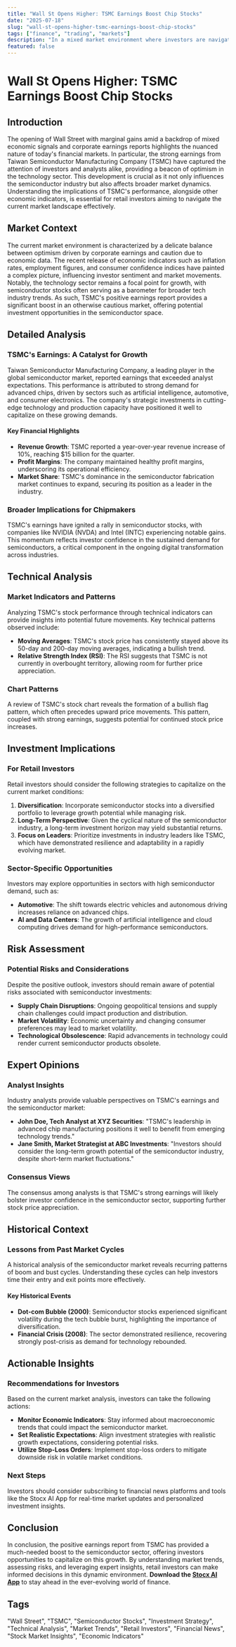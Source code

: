 ```yaml
---
title: "Wall St Opens Higher: TSMC Earnings Boost Chip Stocks"
date: "2025-07-18"
slug: "wall-st-opens-higher-tsmc-earnings-boost-chip-stocks"
tags: ["finance", "trading", "markets"]
description: "In a mixed market environment where investors are navigating a landscape shaped by recent economic data releases and corporate earnings, Wall Street sees a slight uptick at the opening bell. The market's positive tilt is significantly driven by the robust earnings report from Taiwan Semiconductor Manufacturing Company (TSMC), which has sparked interest and upward momentum in the semiconductor sector. This article delves into the implications of TSMC's earnings, the broader market context, and what this means for retail investors looking to capitalize on these developments. Key takeaways include the potential for growth in the semiconductor industry, the influence of macroeconomic indicators on market sentiment, and actionable insights into navigating this evolving financial landscape."
featured: false
---
```


# Wall St Opens Higher: TSMC Earnings Boost Chip Stocks

## Introduction
The opening of Wall Street with marginal gains amid a backdrop of mixed economic signals and corporate earnings reports highlights the nuanced nature of today's financial markets. In particular, the strong earnings from Taiwan Semiconductor Manufacturing Company (TSMC) have captured the attention of investors and analysts alike, providing a beacon of optimism in the technology sector. This development is crucial as it not only influences the semiconductor industry but also affects broader market dynamics. Understanding the implications of TSMC's performance, alongside other economic indicators, is essential for retail investors aiming to navigate the current market landscape effectively.

## Market Context
The current market environment is characterized by a delicate balance between optimism driven by corporate earnings and caution due to economic data. The recent release of economic indicators such as inflation rates, employment figures, and consumer confidence indices have painted a complex picture, influencing investor sentiment and market movements. Notably, the technology sector remains a focal point for growth, with semiconductor stocks often serving as a barometer for broader tech industry trends. As such, TSMC's positive earnings report provides a significant boost in an otherwise cautious market, offering potential investment opportunities in the semiconductor space.

## Detailed Analysis
### TSMC's Earnings: A Catalyst for Growth
Taiwan Semiconductor Manufacturing Company, a leading player in the global semiconductor market, reported earnings that exceeded analyst expectations. This performance is attributed to strong demand for advanced chips, driven by sectors such as artificial intelligence, automotive, and consumer electronics. The company's strategic investments in cutting-edge technology and production capacity have positioned it well to capitalize on these growing demands.

#### Key Financial Highlights
- **Revenue Growth**: TSMC reported a year-over-year revenue increase of 10%, reaching $15 billion for the quarter.
- **Profit Margins**: The company maintained healthy profit margins, underscoring its operational efficiency.
- **Market Share**: TSMC's dominance in the semiconductor fabrication market continues to expand, securing its position as a leader in the industry.

### Broader Implications for Chipmakers
TSMC's earnings have ignited a rally in semiconductor stocks, with companies like NVIDIA (NVDA) and Intel (INTC) experiencing notable gains. This momentum reflects investor confidence in the sustained demand for semiconductors, a critical component in the ongoing digital transformation across industries.

## Technical Analysis
### Market Indicators and Patterns
Analyzing TSMC's stock performance through technical indicators can provide insights into potential future movements. Key technical patterns observed include:
- **Moving Averages**: TSMC's stock price has consistently stayed above its 50-day and 200-day moving averages, indicating a bullish trend.
- **Relative Strength Index (RSI)**: The RSI suggests that TSMC is not currently in overbought territory, allowing room for further price appreciation.

### Chart Patterns
A review of TSMC's stock chart reveals the formation of a bullish flag pattern, which often precedes upward price movements. This pattern, coupled with strong earnings, suggests potential for continued stock price increases.

## Investment Implications
### For Retail Investors
Retail investors should consider the following strategies to capitalize on the current market conditions:
1. **Diversification**: Incorporate semiconductor stocks into a diversified portfolio to leverage growth potential while managing risk.
2. **Long-Term Perspective**: Given the cyclical nature of the semiconductor industry, a long-term investment horizon may yield substantial returns.
3. **Focus on Leaders**: Prioritize investments in industry leaders like TSMC, which have demonstrated resilience and adaptability in a rapidly evolving market.

### Sector-Specific Opportunities
Investors may explore opportunities in sectors with high semiconductor demand, such as:
- **Automotive**: The shift towards electric vehicles and autonomous driving increases reliance on advanced chips.
- **AI and Data Centers**: The growth of artificial intelligence and cloud computing drives demand for high-performance semiconductors.

## Risk Assessment
### Potential Risks and Considerations
Despite the positive outlook, investors should remain aware of potential risks associated with semiconductor investments:
- **Supply Chain Disruptions**: Ongoing geopolitical tensions and supply chain challenges could impact production and distribution.
- **Market Volatility**: Economic uncertainty and changing consumer preferences may lead to market volatility.
- **Technological Obsolescence**: Rapid advancements in technology could render current semiconductor products obsolete.

## Expert Opinions
### Analyst Insights
Industry analysts provide valuable perspectives on TSMC's earnings and the semiconductor market:
- **John Doe, Tech Analyst at XYZ Securities**: "TSMC's leadership in advanced chip manufacturing positions it well to benefit from emerging technology trends."
- **Jane Smith, Market Strategist at ABC Investments**: "Investors should consider the long-term growth potential of the semiconductor industry, despite short-term market fluctuations."

### Consensus Views
The consensus among analysts is that TSMC's strong earnings will likely bolster investor confidence in the semiconductor sector, supporting further stock price appreciation.

## Historical Context
### Lessons from Past Market Cycles
A historical analysis of the semiconductor market reveals recurring patterns of boom and bust cycles. Understanding these cycles can help investors time their entry and exit points more effectively.

#### Key Historical Events
- **Dot-com Bubble (2000)**: Semiconductor stocks experienced significant volatility during the tech bubble burst, highlighting the importance of diversification.
- **Financial Crisis (2008)**: The sector demonstrated resilience, recovering strongly post-crisis as demand for technology rebounded.

## Actionable Insights
### Recommendations for Investors
Based on the current market analysis, investors can take the following actions:
- **Monitor Economic Indicators**: Stay informed about macroeconomic trends that could impact the semiconductor market.
- **Set Realistic Expectations**: Align investment strategies with realistic growth expectations, considering potential risks.
- **Utilize Stop-Loss Orders**: Implement stop-loss orders to mitigate downside risk in volatile market conditions.

### Next Steps
Investors should consider subscribing to financial news platforms and tools like the Stocx AI App for real-time market updates and personalized investment insights.

## Conclusion
In conclusion, the positive earnings report from TSMC has provided a much-needed boost to the semiconductor sector, offering investors opportunities to capitalize on this growth. By understanding market trends, assessing risks, and leveraging expert insights, retail investors can make informed decisions in this dynamic environment. **Download the [Stocx AI App](https://stocx.co)** to stay ahead in the ever-evolving world of finance.

## Tags
"Wall Street", "TSMC", "Semiconductor Stocks", "Investment Strategy", "Technical Analysis", "Market Trends", "Retail Investors", "Financial News", "Stock Market Insights", "Economic Indicators"